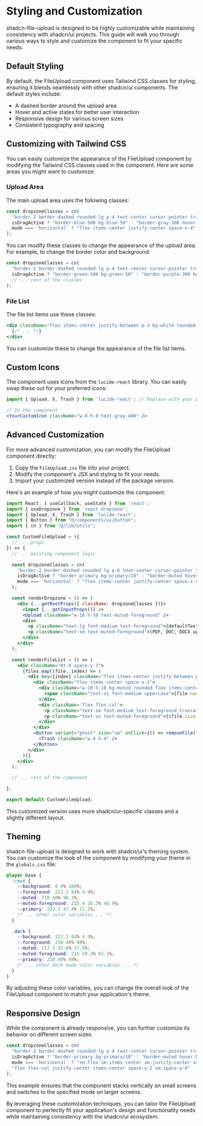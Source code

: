 # Styling and Customization

shadcn-file-upload is designed to be highly customizable while maintaining consistency with shadcn/ui projects. This guide will walk you through various ways to style and customize the component to fit your specific needs.

## Default Styling

By default, the FileUpload component uses Tailwind CSS classes for styling, ensuring it blends seamlessly with other shadcn/ui components. The default styles include:

- A dashed border around the upload area
- Hover and active states for better user interaction
- Responsive design for various screen sizes
- Consistent typography and spacing

## Customizing with Tailwind CSS

You can easily customize the appearance of the FileUpload component by modifying the Tailwind CSS classes used in the component. Here are some areas you might want to customize:

### Upload Area

The main upload area uses the following classes:

```jsx
const dropzoneClasses = cn(
  "border-2 border-dashed rounded-lg p-4 text-center cursor-pointer transition-colors",
  isDragActive ? "border-blue-500 bg-blue-50" : "border-gray-300 hover:border-gray-400",
  mode === 'horizontal' ? "flex items-center justify-center space-x-4" : "flex flex-col justify-center items-center space-y-2"
);
```

You can modify these classes to change the appearance of the upload area. For example, to change the border color and background:

```jsx
const dropzoneClasses = cn(
  "border-2 border-dashed rounded-lg p-4 text-center cursor-pointer transition-colors",
  isDragActive ? "border-green-500 bg-green-50" : "border-purple-300 hover:border-purple-400",
  // ... rest of the classes
);
```

### File List

The file list items use these classes:

```jsx
<div className="flex items-center justify-between p-3 bg-white rounded-md border border-gray-200 shadow">
  {/* ... */}
</div>
```

You can customize these to change the appearance of the file list items.

## Custom Icons

The component uses icons from the `lucide-react` library. You can easily swap these out for your preferred icons:

```jsx
import { Upload, X, Trash } from 'lucide-react'; // Replace with your preferred icon library

// In the component
<YourCustomIcon className="w-8 h-8 text-gray-400" />
```

## Advanced Customization

For more advanced customization, you can modify the FileUpload component directly:

1. Copy the `FileUpload.jsx` file into your project.
2. Modify the component's JSX and styling to fit your needs.
3. Import your customized version instead of the package version.

Here's an example of how you might customize the component:

```jsx
import React, { useCallback, useState } from 'react';
import { useDropzone } from 'react-dropzone';
import { Upload, X, Trash } from 'lucide-react';
import { Button } from "@/components/ui/button";
import { cn } from "@/lib/utils";

const CustomFileUpload = ({
  // ... props
}) => {
  // ... existing component logic

  const dropzoneClasses = cn(
    "border-2 border-dashed rounded-lg p-6 text-center cursor-pointer transition-colors",
    isDragActive ? "border-primary bg-primary/10" : "border-muted hover:border-muted-foreground",
    mode === 'horizontal' ? "flex items-center justify-center space-x-4" : "flex flex-col justify-center items-center space-y-3"
  );

  const renderDropzone = () => (
    <div {...getRootProps({ className: dropzoneClasses })}>
      <input {...getInputProps()} />
      <Upload className="w-10 h-10 text-muted-foreground" />
      <div>
        <p className="text-lg font-medium text-foreground">{defaultText}</p>
        <p className="text-sm text-muted-foreground">(PDF, DOC, DOCX up to {maxSize / (1024 * 1024)}MB)</p>
      </div>
    </div>
  );

  const renderFileList = () => (
    <div className="mt-6 space-y-3">
      {files.map((file, index) => (
        <div key={index} className="flex items-center justify-between p-4 bg-background rounded-md border border-input shadow-sm">
          <div className="flex items-center space-x-3">
            <div className="w-10 h-10 bg-muted rounded flex items-center justify-center">
              <span className="text-xs font-medium uppercase">{file.name.split('.').pop()}</span>
            </div>
            <div className='flex flex-col'>
              <p className="text-sm font-medium text-foreground truncate max-w-[200px]">{file.name}</p>
              <p className="text-xs text-muted-foreground">{(file.size / 1024).toFixed(2)} KB</p>
            </div>
          </div>
          <Button variant="ghost" size="sm" onClick={() => removeFile(file)}>
            <Trash className="w-4 h-4" />
          </Button>
        </div>
      ))}
    </div>
  );

  // ... rest of the component

};

export default CustomFileUpload;
```

This customized version uses more shadcn/ui-specific classes and a slightly different layout.

## Theming

shadcn-file-upload is designed to work with shadcn/ui's theming system. You can customize the look of the component by modifying your theme in the `globals.css` file:

```css
@layer base {
  :root {
    --background: 0 0% 100%;
    --foreground: 222.2 84% 4.9%;
    --muted: 210 40% 96.1%;
    --muted-foreground: 215.4 16.3% 46.9%;
    --primary: 222.2 47.4% 11.2%;
    /* ... other color variables ... */
  }

  .dark {
    --background: 222.2 84% 4.9%;
    --foreground: 210 40% 98%;
    --muted: 217.2 32.6% 17.5%;
    --muted-foreground: 215 20.2% 65.1%;
    --primary: 210 40% 98%;
    /* ... other dark mode color variables ... */
  }
}
```

By adjusting these color variables, you can change the overall look of the FileUpload component to match your application's theme.

## Responsive Design

While the component is already responsive, you can further customize its behavior on different screen sizes:

```jsx
const dropzoneClasses = cn(
  "border-2 border-dashed rounded-lg p-4 text-center cursor-pointer transition-colors",
  isDragActive ? "border-primary bg-primary/10" : "border-muted hover:border-muted-foreground",
  mode === 'horizontal' ? "sm:flex sm:items-center sm:justify-center sm:space-x-4" : "flex flex-col justify-center items-center space-y-2",
  "flex flex-col justify-center items-center space-y-2 sm:space-y-0"
);
```

This example ensures that the component stacks vertically on small screens and switches to the specified mode on larger screens.

By leveraging these customization techniques, you can tailor the FileUpload component to perfectly fit your application's design and functionality needs while maintaining consistency with the shadcn/ui ecosystem.